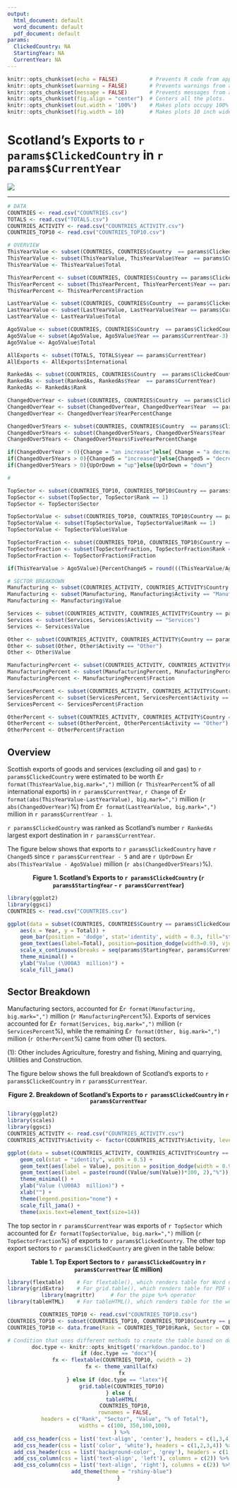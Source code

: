 ---
output:
  html_document: default
  word_document: default
  pdf_document: default
params:
  ClickedCountry: NA
  StartingYear: NA
  CurrentYear: NA
---

```{r global options, include=FALSE}
knitr::opts_chunk$set(echo = FALSE)          # Prevents R code from appearing in the output document.
knitr::opts_chunk$set(warning = FALSE)       # Prevents warnings from appearing in the output document.
knitr::opts_chunk$set(message = FALSE)       # Prevents messages from appearing in the output document.
knitr::opts_chunk$set(fig.align = "center")  # Centers all the plots.
knitr::opts_chunk$set(out.width = '100%')    # Makes plots occupy 100% of the page's width.
knitr::opts_chunk$set(fig.width = 10)        # Makes plots 10 inch wide.
```

# **Scotland's Exports to `r params$ClickedCountry` in `r params$CurrentYear`**

![](flags/`r paste(params$ClickedCountry, "png", sep=".")`)
  
***

```{r obtaining numbers}
# DATA
COUNTRIES <- read.csv("COUNTRIES.csv")
TOTALS <- read.csv("TOTALS.csv")
COUNTRIES_ACTIVITY <- read.csv("COUNTRIES_ACTIVITY.csv")  
COUNTRIES_TOP10 <- read.csv("COUNTRIES_TOP10.csv")  

# OVERVIEW
ThisYearValue <- subset(COUNTRIES, COUNTRIES$Country  == params$ClickedCountry)
ThisYearValue <- subset(ThisYearValue, ThisYearValue$Year  == params$CurrentYear)
ThisYearValue <- ThisYearValue$Total

ThisYearPercent <- subset(COUNTRIES, COUNTRIES$Country == params$ClickedCountry)
ThisYearPercent <- subset(ThisYearPercent, ThisYearPercent$Year == params$CurrentYear)
ThisYearPercent <- ThisYearPercent$Fraction

LastYearValue <- subset(COUNTRIES, COUNTRIES$Country  == params$ClickedCountry)
LastYearValue <- subset(LastYearValue, LastYearValue$Year == params$CurrentYear-1)
LastYearValue <- LastYearValue$Total

Ago5Value <- subset(COUNTRIES, COUNTRIES$Country  == params$ClickedCountry)
Ago5Value <- subset(Ago5Value, Ago5Value$Year == params$CurrentYear-3)
Ago5Value <- Ago5Value$Total

AllExports <- subset(TOTALS, TOTALS$year == params$CurrentYear)
AllExports <- AllExports$International

RankedAs <- subset(COUNTRIES, COUNTRIES$Country  == params$ClickedCountry)
RankedAs <- subset(RankedAs, RankedAs$Year  == params$CurrentYear)
RankedAs <- RankedAs$Rank

ChangedOverYear <- subset(COUNTRIES, COUNTRIES$Country  == params$ClickedCountry)
ChangedOverYear <- subset(ChangedOverYear, ChangedOverYear$Year  == params$CurrentYear)
ChangedOverYear <- ChangedOverYear$YearPercentChange

ChangedOver5Years <- subset(COUNTRIES, COUNTRIES$Country  == params$ClickedCountry)
ChangedOver5Years <- subset(ChangedOver5Years, ChangedOver5Years$Year  == params$CurrentYear)
ChangedOver5Years <- ChangedOver5Years$FiveYearPercentChange

if(ChangedOverYear > 0){Change = "an increase"}else{ Change = "a decrease"} 
if(ChangedOver5Years > 0){Changed5 = "increased"}else{Changed5 = "decreased"}
if(ChangedOver5Years > 0){UpOrDown = "up"}else{UpOrDown = "down"}

# 

TopSector <- subset(COUNTRIES_TOP10, COUNTRIES_TOP10$Country == params$ClickedCountry)
TopSector <- subset(TopSector, TopSector$Rank == 1)
TopSector <- TopSector$Sector

TopSectorValue <- subset(COUNTRIES_TOP10, COUNTRIES_TOP10$Country == params$ClickedCountry)
TopSectorValue <- subset(TopSectorValue, TopSectorValue$Rank == 1)
TopSectorValue <- TopSectorValue$Value

TopSectorFraction <- subset(COUNTRIES_TOP10, COUNTRIES_TOP10$Country == params$ClickedCountry)
TopSectorFraction <- subset(TopSectorFraction, TopSectorFraction$Rank == 1)
TopSectorFraction <- TopSectorFraction$Fraction

if(ThisYearValue > Ago5Value){PercentChange5 = round(((ThisYearValue/Ago5Value)-1)*100, 2)}else{PercentChange5 = round(((Ago5Value/ThisYearValue)-1)*100, 2)} 

# SECTOR BREAKDOWN
Manufacturing <- subset(COUNTRIES_ACTIVITY, COUNTRIES_ACTIVITY$Country == params$ClickedCountry)
Manufacturing <- subset(Manufacturing, Manufacturing$Activity == "Manufacturing")
Manufacturing <- Manufacturing$Value

Services <- subset(COUNTRIES_ACTIVITY, COUNTRIES_ACTIVITY$Country == params$ClickedCountry)
Services <- subset(Services, Services$Activity == "Services")
Services <- Services$Value

Other <- subset(COUNTRIES_ACTIVITY, COUNTRIES_ACTIVITY$Country == params$ClickedCountry)
Other <- subset(Other, Other$Activity == "Other")
Other <- Other$Value

ManufacturingPercent <- subset(COUNTRIES_ACTIVITY, COUNTRIES_ACTIVITY$Country == params$ClickedCountry)
ManufacturingPercent <- subset(ManufacturingPercent, ManufacturingPercent$Activity == "Manufacturing")
ManufacturingPercent <- ManufacturingPercent$Fraction

ServicesPercent <- subset(COUNTRIES_ACTIVITY, COUNTRIES_ACTIVITY$Country == params$ClickedCountry)
ServicesPercent <- subset(ServicesPercent, ServicesPercent$Activity == "Services")
ServicesPercent <- ServicesPercent$Fraction

OtherPercent <- subset(COUNTRIES_ACTIVITY, COUNTRIES_ACTIVITY$Country == params$ClickedCountry)
OtherPercent <- subset(OtherPercent, OtherPercent$Activity == "Other")
OtherPercent <- OtherPercent$Fraction 


```


## **Overview** 
Scottish exports of goods and services (excluding oil and gas) to `r params$ClickedCountry` were estimated to be worth  \£`r format(ThisYearValue,big.mark=",")` million (`r ThisYearPercent`% of all international exports) in `r params$CurrentYear`, `r Change` of  \£`r format(abs(ThisYearValue-LastYearValue), big.mark=",") ` million (`r abs(ChangedOverYear)`%) from \£`r format(LastYearValue, big.mark=",")` million in `r params$CurrentYear - 1`. 
  
`r params$ClickedCountry` was ranked as Scotland's number `r RankedAs` largest export destination in `r params$CurrentYear`.  

The figure below shows that exports to `r params$ClickedCountry` have `r Changed5` since `r params$CurrentYear - 5` and are `r UpOrDown` \£`r abs(ThisYearValue - Ago5Value)` million (`r abs(ChangedOver5Years)`%).

<center>**Figure 1. Scotland's Exports to `r params$ClickedCountry` (`r params$StartingYear` - `r params$CurrentYear`)**</center>

```{r Render Figure 1}
library(ggplot2)
library(ggsci)
COUNTRIES <- read.csv("COUNTRIES.csv")

ggplot(data = subset(COUNTRIES, COUNTRIES$Country == params$ClickedCountry),
    aes(x = Year, y = Total)) +
    geom_bar(position = 'dodge', stat='identity', width = 0.3, fill="steelblue") +
    geom_text(aes(label=Total), position=position_dodge(width=0.9), vjust=-0.25) +
    scale_x_continuous(breaks = seq(params$StartingYear, params$CurrentYear)) +
    theme_minimal() +
    ylab("Value (\U00A3  million)") +
    scale_fill_jama()
```

## **Sector Breakdown**
Manufacturing sectors, accounted for \£`r format(Manufacturing, big.mark=",")` million (`r ManufacturingPercent`%). Exports of services accounted for \£`r format(Services, big.mark=",")` million (`r ServicesPercent`%), while the remaining \£`r format(Other, big.mark=",")` million (`r OtherPercent`%) came from other (1) sectors.
  
(1): Other includes Agriculture, forestry and fishing, Mining and quarrying, Utilities and Construction.
  
The figure below shows the full breakdown of Scotland's exports to `r params$ClickedCountry` in `r params$CurrentYear`.

<center>**Figure 2. Breakdown of Scotland's Exports to `r params$ClickedCountry` in `r params$CurrentYear`**</center>

```{r Render Figure 2}
library(ggplot2)
library(scales)
library(ggsci)
COUNTRIES_ACTIVITY <- read.csv("COUNTRIES_ACTIVITY.csv")
COUNTRIES_ACTIVITY$Activity <- factor(COUNTRIES_ACTIVITY$Activity, levels = c("Manufacturing", "Services", "Other"))

ggplot(data = subset(COUNTRIES_ACTIVITY, COUNTRIES_ACTIVITY$Country == params$ClickedCountry), aes(x=Activity, y = Value, fill = Activity)) +
    geom_col(stat = "identity", width = 0.5) + 
    geom_text(aes(label = Value), position = position_dodge(width = 0.9), vjust = -0.5) +
    geom_text(aes(label = paste(round((Value/sum(Value))*100, 2),"%")), position=position_dodge(width=0.9), vjust=2, color="white") +
    theme_minimal() +
    ylab("Value (\U00A3  million)") +
    xlab("") +
    theme(legend.position="none") +
    scale_fill_jama() +
    theme(axis.text=element_text(size=14))
```

The top sector in `r params$CurrentYear` was exports of `r TopSector` which accounted for \£`r format(TopSectorValue, big.mark=",")` million (`r TopSectorFraction`%) of exports to `r params$ClickedCountry`. The other top export sectors to `r params$ClickedCountry` are given in the table below:

<center>**Table 1. Top Export Sectors to `r params$ClickedCountry` in `r params$CurrentYear` (\£  million)**</center>
<center>
```{r Render Table 1, results="asis"}
library(flextable)    # For flextable(), which renders table for Word documents.
library(gridExtra)    # For grid.table(), which renders table for PDF documents.
library(magrittr)     # For the pipe %>% operator
library(tableHTML)    # For tableHTML(), which renders table for the website.

COUNTRIES_TOP10 <- read.csv("COUNTRIES_TOP10.csv")
COUNTRIES_TOP10 <- subset(COUNTRIES_TOP10, COUNTRIES_TOP10$Country == params$ClickedCountry)
COUNTRIES_TOP10 <- data.frame(Rank = COUNTRIES_TOP10$Rank, Sector = COUNTRIES_TOP10$Sector, Value = COUNTRIES_TOP10$Value, Fraction = COUNTRIES_TOP10$Fraction)

# Condition that uses different methods to create the table based on document type.
doc.type <- knitr::opts_knit$get('rmarkdown.pandoc.to')
if (doc.type == "docx"){
  fx <- flextable(COUNTRIES_TOP10, cwidth = 2)
  fx <- theme_vanilla(fx)
  fx
} else if (doc.type == "latex"){ 
  grid.table(COUNTRIES_TOP10)
} else {
  tableHTML(
    COUNTRIES_TOP10,
    rownames = FALSE,
    headers = c("Rank", "Sector", "Value", "% of Total"),
    widths = c(100, 350,100,100),
  ) %>%
  add_css_header(css = list('text-align', 'center'), headers = c(1,3,4)) %>%
  add_css_header(css = list('color', 'white'), headers = c(1,2,3,4)) %>%
  add_css_header(css = list('background-color', 'grey'), headers = c(1,2,3,4)) %>%
  add_css_column(css = list('text-align', 'left'), columns = c(2)) %>%
  add_css_column(css = list('text-align', 'right'), columns = c(2)) %>%
  add_theme(theme = "rshiny-blue")
}
```
</center>  
  

